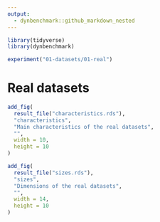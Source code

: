 ```yaml
---
output: 
  - dynbenchmark::github_markdown_nested
---
```


```r
library(tidyverse)
library(dynbenchmark)

experiment("01-datasets/01-real")
```

# Real datasets

```r
add_fig(
  result_file("characteristics.rds"),
  "characteristics",
  "Main characteristics of the real datasets",
  "",
  width = 10,
  height = 10
)
```

```r
add_fig(
  result_file("sizes.rds"),
  "sizes",
  "Dimensions of the real datasets",
  "",
  width = 14,
  height = 10
)
```
